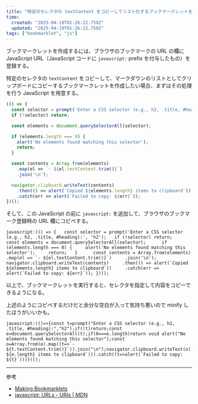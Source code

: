```yaml
---
title: "特定のセレクタの textContent をコピーしてリスト化するブックマークレットを作成する"
time:
  created: "2025-04-10T01:26:22.750Z"
  updated: "2025-04-10T01:26:22.750Z"
tags: ["bookmarklet", "js"]
---
```


ブックマークレットを作成するには、ブラウザのブックマークの URL の欄に JavaScript  URL（JavaScript コードに `javascript:` prefix を付与したもの）を登録する。

特定のセレクタの `textContent` をコピーして、マークダウンのリストとしてクリップボードにコピーするブックマークレットを作成したい場合、まずはその処理を行う JavaScript を用意する。

```js
(() => {
  const selector = prompt('Enter a CSS selector (e.g., h2, .title, #heading):', 'h2');
  if (!selector) return;

  const elements = document.querySelectorAll(selector);

  if (elements.length === 0) {
    alert('No elements found matching this selector');
    return;
  }

  const contents = Array.from(elements)
    .map(el => `- ${el.textContent.trim()}`)
    .join('\n');

  navigator.clipboard.writeText(contents)
    .then(() => alert(`Copied ${elements.length} items to clipboard`))
    .catch(err => alert(`Failed to copy: ${err}`));
})();
```

そして、この JavaScript の前に `javascript:` を追加して、ブラウザのブックマーク登録時の URL 欄にコピペする。

```none title="Content to register in the URL field"
javascript:(() => {   const selector = prompt('Enter a CSS selector (e.g., h2, .title, #heading):', 'h2');   if (!selector) return;    const elements = document.querySelectorAll(selector);      if (elements.length === 0) {     alert('No elements found matching this selector');     return;   }      const contents = Array.from(elements)     .map(el => `- ${el.textContent.trim()}`)     .join('\n');      navigator.clipboard.writeText(contents)     .then(() => alert(`Copied ${elements.length} items to clipboard`))     .catch(err => alert(`Failed to copy: ${err}`)); })();
```

以上で、ブックマークレットを実行すると、セレクタを指定して内容をコピーできるようになる。

上述のようにコピペするだけだと余分な空白が入って気持ち悪いので minify したほうがいいかも。

```none title="Minified content"
javascript:(()=>{const t=prompt("Enter a CSS selector (e.g., h2, .title, #heading):","h2");if(!t)return;const e=document.querySelectorAll(t);if(0===e.length)return void alert("No elements found matching this selector");const o=Array.from(e).map((t=>`- ${t.textContent.trim()}`)).join("\n");navigator.clipboard.writeText(o).then((()=>alert(`Copied ${e.length} items to clipboard`))).catch((t=>alert(`Failed to copy: ${t}`)))})();
```

---

参考

- [Making Bookmarklets](https://gist.github.com/caseywatts/c0cec1f89ccdb8b469b1)
- [javascript: URLs - URIs | MDN](https://developer.mozilla.org/en-US/docs/Web/URI/Reference/Schemes/javascript)
